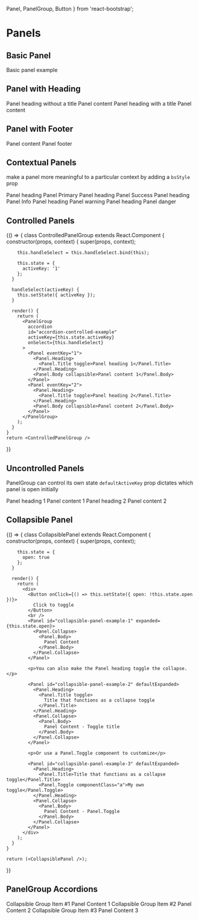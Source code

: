  Panel, PanelGroup, Button
} from 'react-bootstrap';

<PlayGroundCustomProps />

# Panels

## Basic Panel

<Playground>
  <Panel>
    <Panel.Body>Basic panel example</Panel.Body>
  </Panel>
</Playground>

## Panel with Heading

<Playground>
  <Panel>
    <Panel.Heading>Panel heading without a title</Panel.Heading>
    <Panel.Body>Panel content</Panel.Body>
  </Panel>
  <Panel>
    <Panel.Heading>
      <Panel.Title componentClass="h3">Panel heading with a title</Panel.Title>
    </Panel.Heading>
    <Panel.Body>Panel content</Panel.Body>
  </Panel>
</Playground>

## Panel with Footer

<Playground>
  <Panel>
    <Panel.Body>Panel content</Panel.Body>
    <Panel.Footer>Panel footer</Panel.Footer>
  </Panel>
</Playground>

## Contextual Panels
make a panel more meaningful to a particular context by adding a `bsStyle` prop

<Playground>
  <Panel bsStyle="primary">
    <Panel.Heading>
      <Panel.Title componentClass="h3">Panel heading</Panel.Title>
    </Panel.Heading>
    <Panel.Body>Panel Primary</Panel.Body>
  </Panel>

  <Panel bsStyle="success">
    <Panel.Heading>
      <Panel.Title componentClass="h3">Panel heading</Panel.Title>
    </Panel.Heading>
    <Panel.Body>Panel Success</Panel.Body>
  </Panel>

  <Panel bsStyle="info">
    <Panel.Heading>
      <Panel.Title componentClass="h3">Panel heading</Panel.Title>
    </Panel.Heading>
    <Panel.Body>Panel Info</Panel.Body>
  </Panel>

  <Panel bsStyle="warning">
    <Panel.Heading>
      <Panel.Title componentClass="h3">Panel heading</Panel.Title>
    </Panel.Heading>
    <Panel.Body>Panel warning</Panel.Body>
  </Panel>

  <Panel bsStyle="danger">
    <Panel.Heading>
      <Panel.Title componentClass="h3">Panel heading</Panel.Title>
    </Panel.Heading>
    <Panel.Body>Panel danger</Panel.Body>
  </Panel>
</Playground>

## Controlled Panels

<Playground>
  {() => {
    class ControlledPanelGroup extends React.Component {
      constructor(props, context) {
        super(props, context);

        this.handleSelect = this.handleSelect.bind(this);

        this.state = {
          activeKey: '1'
        };
      }

      handleSelect(activeKey) {
        this.setState({ activeKey });
      }

      render() {
        return (
          <PanelGroup
            accordion
            id="accordion-controlled-example"
            activeKey={this.state.activeKey}
            onSelect={this.handleSelect}
          >
            <Panel eventKey="1">
              <Panel.Heading>
                <Panel.Title toggle>Panel heading 1</Panel.Title>
              </Panel.Heading>
              <Panel.Body collapsible>Panel content 1</Panel.Body>
            </Panel>
            <Panel eventKey="2">
              <Panel.Heading>
                <Panel.Title toggle>Panel heading 2</Panel.Title>
              </Panel.Heading>
              <Panel.Body collapsible>Panel content 2</Panel.Body>
            </Panel>
          </PanelGroup>
        );
      }
    }
    return <ControlledPanelGroup />
  }}
</Playground>

## Uncontrolled Panels

PanelGroup can control its own state `defaultActiveKey` prop dictates which panel is open initially

<Playground>
  <PanelGroup accordion id="accordion-uncontrolled-example" defaultActiveKey="2">
    <Panel eventKey="1">
      <Panel.Heading>
        <Panel.Title toggle>Panel heading 1</Panel.Title>
      </Panel.Heading>
      <Panel.Body collapsible>Panel content 1</Panel.Body>
    </Panel>
    <Panel eventKey="2">
      <Panel.Heading>
        <Panel.Title toggle>Panel heading 2</Panel.Title>
      </Panel.Heading>
      <Panel.Body collapsible>Panel content 2</Panel.Body>
    </Panel>
  </PanelGroup>
</Playground>


## Collapsible Panel

<Playground>
  {() => {
    class CollapsiblePanel extends React.Component {
      constructor(props, context) {
        super(props, context);

        this.state = {
          open: true
        };
      }

      render() {
        return (
          <div>
            <Button onClick={() => this.setState({ open: !this.state.open })}>
              Click to toggle
            </Button>
            <br />
            <Panel id="collapsible-panel-example-1" expanded={this.state.open}>
              <Panel.Collapse>
                <Panel.Body>
                  Panel Content
                </Panel.Body>
              </Panel.Collapse>
            </Panel>

            <p>You can also make the Panel heading toggle the collapse.</p>

            <Panel id="collapsible-panel-example-2" defaultExpanded>
              <Panel.Heading>
                <Panel.Title toggle>
                  Title that functions as a collapse toggle
                </Panel.Title>
              </Panel.Heading>
              <Panel.Collapse>
                <Panel.Body>
                  Panel Content - Toggle title
                </Panel.Body>
              </Panel.Collapse>
            </Panel>

            <p>Or use a Panel.Toggle component to customize</p>

            <Panel id="collapsible-panel-example-3" defaultExpanded>
              <Panel.Heading>
                <Panel.Title>Title that functions as a collapse toggle</Panel.Title>
                <Panel.Toggle componentClass="a">My own toggle</Panel.Toggle>
              </Panel.Heading>
              <Panel.Collapse>
                <Panel.Body>
                  Panel Content - Panel.Toggle
                </Panel.Body>
              </Panel.Collapse>
            </Panel>
          </div>
        );
      }
    }

    return (<CollapsiblePanel />);
  }}
</Playground>

## PanelGroup Accordions

<Playground>
  <PanelGroup accordion id="accordion-example">
  <Panel eventKey="1">
    <Panel.Heading>
      <Panel.Title toggle>Collapsible Group Item #1</Panel.Title>
    </Panel.Heading>
    <Panel.Body collapsible>
      Panel Content 1
    </Panel.Body>
  </Panel>
  <Panel eventKey="2">
    <Panel.Heading>
      <Panel.Title toggle>Collapsible Group Item #2</Panel.Title>
    </Panel.Heading>
    <Panel.Body collapsible>
      Panel Content 2
    </Panel.Body>
  </Panel>
  <Panel eventKey="3">
    <Panel.Heading>
      <Panel.Title toggle>Collapsible Group Item #3</Panel.Title>
    </Panel.Heading>
    <Panel.Body collapsible>
      Panel Content 3
    </Panel.Body>
  </Panel>
</PanelGroup>
</Playground>
